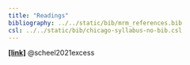 ```yaml
---
title: "Readings"
bibliography: ../../static/bib/mrm_references.bib
csl: ../../static/bib/chicago-syllabus-no-bib.csl
---
```


[**[link]**](/readings_pdf/scheel2021.pdf) @scheel2021excess 



